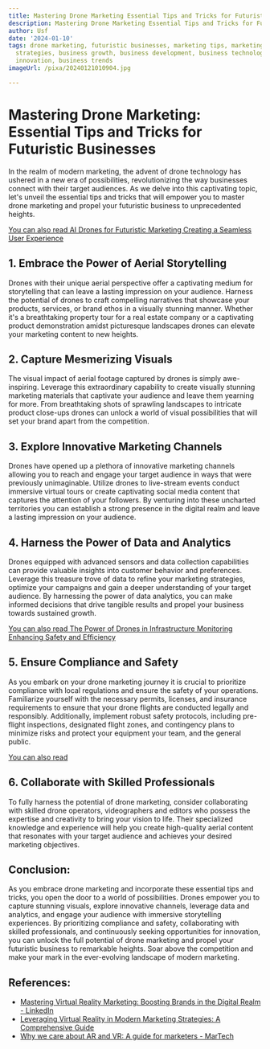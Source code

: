 ```yaml
---
title: Mastering Drone Marketing Essential Tips and Tricks for Futuristic Businesses
description: Mastering Drone Marketing Essential Tips and Tricks for Futuristic Businesses
author: Usf
date: '2024-01-10'
tags: drone marketing, futuristic businesses, marketing tips, marketing tricks, marketing
  strategies, business growth, business development, business technology, business
  innovation, business trends
imageUrl: /pixa/20240121010904.jpg

---
```

# Mastering Drone Marketing: Essential Tips and Tricks for Futuristic Businesses

In the realm of modern  marketing, the advent of  drone  technology has ushered in a  new era of possibilities, revolutionizing the way businesses connect with their target audiences. As we delve into this captivating topic, let's unveil the essential tips and tricks that will empower you to master drone  marketing and propel your  futuristic business to unprecedented heights.

[You can  also read AI  Drones for Futuristic Marketing Creating a Seamless User Experience](AI%20Drones%20for%20Futuristic%20Marketing%20Creating%20a%20Seamless%20User%20Experience)


## 1. Embrace the Power of Aerial Storytelling

Drones  with their unique aerial perspective offer a captivating medium for storytelling  that  can leave a lasting impression on your  audience. Harness  the potential of drones to craft compelling narratives that  showcase your  products, services, or  brand ethos in a visually stunning manner. Whether it's a breathtaking property tour for a real estate company or a captivating product  demonstration amidst picturesque landscapes drones can elevate your marketing content to new heights.

## 2. Capture Mesmerizing Visuals

The visual impact of aerial footage captured by drones is simply awe-inspiring. Leverage this  extraordinary capability to  create visually stunning marketing  materials that captivate your audience and leave them yearning for more. From breathtaking shots of sprawling landscapes to intricate  product close-ups drones can unlock a world of visual possibilities that will set  your brand apart from the competition.

## 3. Explore Innovative Marketing Channels

Drones have opened up a plethora of innovative marketing channels allowing you to reach and engage your target audience in  ways that were previously unimaginable. Utilize drones to live-stream  events conduct immersive virtual tours or create captivating social media content that  captures the attention of your followers. By venturing  into these uncharted territories you can establish a strong presence in the digital realm  and leave a lasting impression on your audience.

## 4. Harness the  Power of Data and Analytics

Drones equipped with advanced sensors and data collection capabilities  can provide valuable insights into customer behavior and preferences. Leverage this treasure trove of data  to refine your marketing strategies, optimize your  campaigns  and  gain a deeper understanding of your target audience. By harnessing the power  of  data analytics, you  can make informed decisions that drive tangible  results and propel your business towards sustained growth.

[You can also read The Power of Drones  in  Infrastructure Monitoring Enhancing Safety and Efficiency](The%20Power%20of%20Drones%20in%20Infrastructure%20Monitoring%20Enhancing%20Safety%20and%20Efficiency)


## 5. Ensure Compliance  and Safety

As you embark on your drone marketing  journey it is crucial to prioritize  compliance with local regulations and ensure the safety of your operations.  Familiarize yourself with the necessary permits, licenses, and insurance requirements to ensure that your drone flights  are conducted legally and responsibly. Additionally,  implement robust safety protocols, including pre-flight inspections,  designated flight zones, and contingency plans to minimize risks and protect  your equipment your team, and the general public.

[You can  also read ]()


## 6. Collaborate with Skilled Professionals

To fully harness  the potential of drone marketing, consider collaborating with skilled  drone operators, videographers and editors who  possess  the expertise and creativity  to  bring your vision to life. Their specialized knowledge and experience will help you create  high-quality aerial content that resonates with your target audience and achieves your desired  marketing objectives.

##  Conclusion:

As you embrace drone marketing and incorporate these essential tips and tricks, you open the door to a world of possibilities. Drones empower you to capture stunning visuals, explore innovative channels, leverage data and analytics, and engage your audience with immersive storytelling experiences. By prioritizing compliance and safety, collaborating  with skilled professionals, and continuously seeking opportunities for innovation, you can unlock the full potential of drone  marketing and  propel your futuristic business to remarkable heights. Soar above the competition and make your mark in the ever-evolving landscape of modern marketing.

## References:
- [Mastering Virtual Reality Marketing: Boosting Brands in the Digital Realm - LinkedIn](https://www.linkedin.com/pulse/mastering-virtual-reality-marketing-boosting-brands-digital-vgxoc?trk=public_post_main-feed-card_feed-article-content)
- [Leveraging Virtual Reality in Modern Marketing Strategies: A Comprehensive Guide](https://www.mediummultimedia.com/en/marketing-usa/how-is-vr-used-in-marketing/)
- [Why we care about AR and VR: A guide for marketers - MarTech](https://martech.org/why-we-care-about-ar-and-vr-a-guide-for-marketers/)
